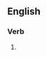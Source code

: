 {{also|béatifiés|béatifies}}
==English==

===Verb===
{{head|en|verb form}}

# {{en-third-person singular of|beatify}}